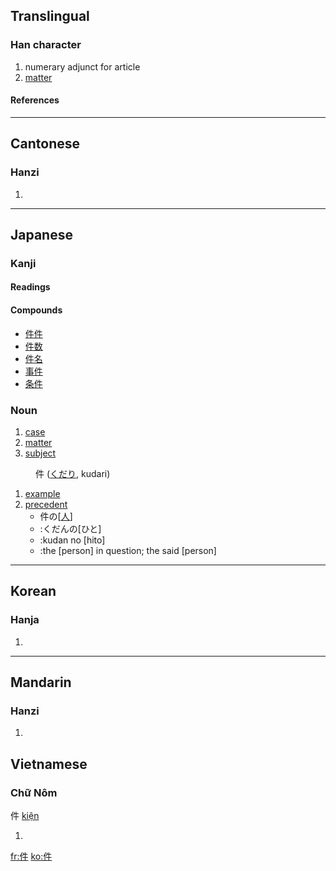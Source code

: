 ==Translingual==
===Han character===
{{Han char|rn=9|rad=人|as=04|sn=6|four=2520<sub>0</sub>|canj=人竹手 (OHQ)}}
# numerary adjunct for article
# [[matter]]
====References====
{{Han ref|kx=0094.180|dkj=00410|dj=0200.090|hdz=10122.030|uh=4EF6|ud=20214|bh=A5F3|bd=42483}}
----
==Cantonese==
===Hanzi===
{{yue-hanzi|jyut=|y=gin6}}
# {{defn|Cantonese}}
----
== Japanese ==
===Kanji===
{{ja-kanji|grade=5|rs=人04}}
====Readings====
{{ja-readings|on=[[けん]] (ken)|kun=くだり (kudari), [[くだん]] (kudan)}}

====Compounds====
* [[件件]]
* [[件数]]
* [[件名]]
* [[事件]]
* [[条件]]

===Noun===
{{ja-noun|k|count=|hira=けん|kata=|rom=ken|kanji=|kyu=|shin=|hidx=}}
# [[case]]
# [[matter]]
# [[subject]]
{{ja-noun|k|count=|hira=くだん|kata=|rom=kudan|kanji=|kyu=|shin=|hidx=}}
: 件 ([[くだり]], kudari)
# [[example]]
# [[precedent]]
#* 件の<nowiki>[</nowiki>[[人]]<nowiki>]</nowiki>
#* :くだんの[ひと]
#* :kudan no [hito]
#* :the [person] in question; the said [person]

----
==Korean==
===Hanja===
{{ko-hanja|hangeul=건|rv=geon|mr=kŏn}}
# {{defn|Korean}}
----
==Mandarin==
===Hanzi===
{{cmn-hanzi|pin=[[jiàn]] ([[jian4]])|wg=chien<sup>4</sup>}}
# {{defn|Mandarin}}

==Vietnamese==
===Chữ Nôm===
件 [[kiện]]
# {{defn|Vietnamese}}


[[fr:件]]
[[ko:件]]